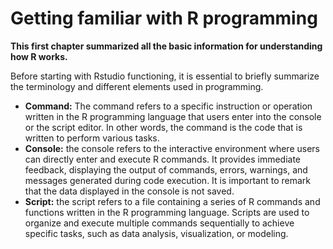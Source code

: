 # Getting familiar with R programming

**This first chapter summarized all the basic information for understanding how R works.**

Before starting with Rstudio functioning, it is essential to briefly summarize the terminology and different elements used in programming.

-   **Command:** The command refers to a specific instruction or operation written in the R programming language that users enter into the console or the script editor. In other words, the command is the code that is written to perform various tasks.
-   **Console:** the console refers to the interactive environment where users can directly enter and execute R commands. It provides immediate feedback, displaying the output of commands, errors, warnings, and messages generated during code execution. It is important to remark that the data displayed in the console is not saved. 
-   **Script:** the script refers to a file containing a series of R commands and functions written in the R programming language. Scripts are used to organize and execute multiple commands sequentially to achieve specific tasks, such as data analysis, visualization, or modeling.

